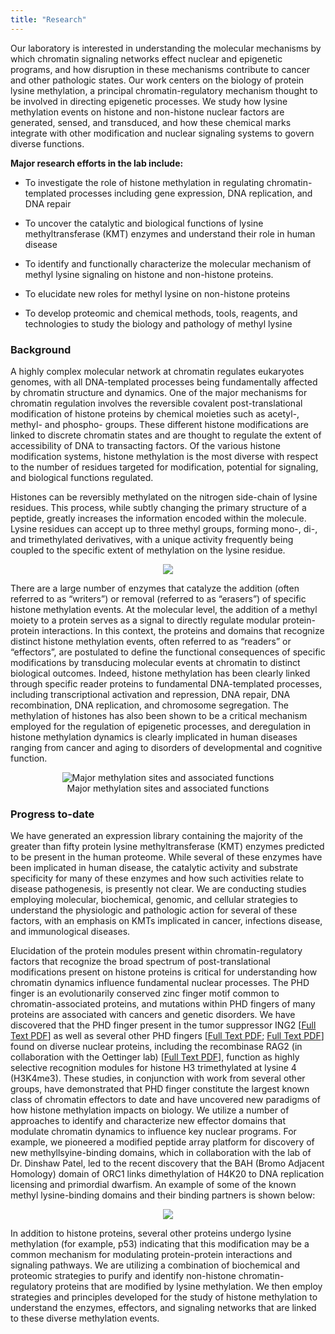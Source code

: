 ```yaml
---
title: "Research"
---
```


Our laboratory is interested in understanding the molecular mechanisms by which chromatin signaling networks effect nuclear and epigenetic programs, and how disruption in these mechanisms contribute to cancer and other pathologic states.  Our work centers on the biology of protein lysine methylation, a principal chromatin-regulatory mechanism thought to be involved in directing epigenetic processes.  We study how lysine methylation events on histone and non-histone nuclear factors are generated, sensed, and transduced, and how these chemical marks integrate with other modification and nuclear signaling systems to govern diverse functions.

**Major research efforts in the lab include:**

- To investigate the role of histone methylation in regulating chromatin-templated processes including gene expression, DNA replication, and DNA repair

- To uncover the catalytic and biological functions of lysine methyltransferase (KMT) enzymes and understand their role in human disease

- To identify and functionally characterize the molecular mechanism of methyl lysine signaling on histone and non-histone proteins.

- To elucidate new roles for methyl lysine on non-histone proteins

- To develop proteomic and chemical methods, tools, reagents, and technologies to study the biology and pathology of methyl lysine

### Background

A highly complex molecular network at chromatin regulates eukaryotes genomes, with all DNA-templated processes being fundamentally affected by chromatin structure and dynamics. One of the major mechanisms for chromatin regulation involves the reversible covalent post-translational modification of histone proteins by chemical moieties such as acetyl-, methyl- and phospho- groups.  These different histone modifications are linked to discrete chromatin states and are thought to regulate the extent of accessibility of DNA to transacting factors. Of the various histone modification systems, histone methylation is the most diverse with respect to the number of residues targeted for modification, potential for signaling, and biological functions regulated.

Histones can be reversibly methylated on the nitrogen side-chain of lysine residues.  This process, while subtly changing the primary structure of a peptide, greatly increases the information encoded within the molecule. Lysine residues can accept up to three methyl groups, forming mono-, di-, and trimethylated derivatives, with a unique activity frequently being coupled to the specific extent of methylation on the lysine residue.

<center>
![](figures/Methylation-Schematic.jpg)
</center>

There are a large number of enzymes that catalyze the addition (often referred to as “writers”) or removal (referred to as “erasers”) of specific histone methylation events. At the molecular level, the addition of a methyl moiety to a protein serves as a signal to directly regulate modular protein-protein interactions. In this context, the proteins and domains that recognize distinct histone methylation events, often referred to as “readers” or “effectors”, are postulated to define the functional consequences of specific modifications by transducing molecular events at chromatin to distinct biological outcomes. Indeed, histone methylation has been clearly linked through specific reader proteins to fundamental DNA-templated processes, including transcriptional activation and repression, DNA repair, DNA recombination, DNA replication, and chromosome segregation. The methylation of histones has also been shown to be a critical mechanism employed for the regulation of epigenetic processes, and deregulation in histone methylation dynamics is clearly implicated in human diseases ranging from cancer and aging to disorders of developmental and cognitive function.

<!-- note the extra spaces below for the caption to render properly -->
<center>

![Major methylation sites and associated functions](figures/Figure-4.jpg)

</center>

### Progress to-date

We have generated an expression library containing the majority of the greater than fifty protein lysine methyltransferase (KMT) enzymes predicted to be present in the human proteome.  While several of these enzymes have been implicated in human disease, the catalytic activity and substrate specificity for many of these enzymes and how such activities relate to disease pathogenesis, is presently not clear. We are conducting studies employing molecular, biochemical, genomic, and cellular strategies to understand the physiologic and pathologic action for several of these factors, with an emphasis on KMTs implicated in cancer, infections disease, and immunological diseases.

Elucidation of the protein modules present within chromatin-regulatory factors that recognize the broad spectrum of post-translational modifications present on histone proteins is critical for understanding how chromatin dynamics influence fundamental nuclear processes. The PHD finger is an evolutionarily conserved zinc finger motif common to chromatin-associated proteins, and mutations within PHD fingers of many proteins are associated with cancers and genetic disorders.  We have discovered that the PHD finger present in the tumor suppressor ING2 [[Full Text PDF](docs/ING2-PHD-domain-links-histone-H3-lysine-41.pdf)] as well as several other PHD fingers [[Full Text PDF](docs/Proteome-wide-Analysis-in-Saccharomyces.pdf); [Full Text PDF](docs/Hung_ING4_transformation.pdf)] found on diverse nuclear proteins, including the recombinase RAG2 (in collaboration with the Oettinger lab) [[Full Text PDF](docs/Hung_ING4_transformation.pdf)], function as highly selective recognition modules for histone H3 trimethylated at lysine 4 (H3K4me3).  These studies, in conjunction with work from several other groups, have demonstrated that PHD finger constitute the largest known class of chromatin effectors to date and have uncovered new paradigms of how histone methylation impacts on biology.  We utilize a number of approaches to identify and characterize new effector domains that modulate chromatin dynamics to influence key nuclear programs. For example, we pioneered a modified peptide array platform for discovery of new methyllsyine-binding domains, which in collaboration with the lab of Dr. Dinshaw Patel, led to the recent discovery that the BAH (Bromo Adjacent Homology) domain of ORC1 links dimethylation of H4K20 to DNA replication licensing and primordial dwarfism. An example of some of the known methyl lysine-binding domains and their binding partners is shown below:

<center>
![](figures/Figure-8.jpg)
</center>

In addition to histone proteins, several other proteins undergo lysine methylation (for example, p53) indicating that this modification may be a common mechanism for modulating protein-protein interactions and signaling pathways.  We are utilizing a combination of biochemical and proteomic strategies to purify and identify non-histone chromatin-regulatory proteins that are modified by lysine methylation.  We then employ strategies and principles developed for the study of histone methylation to understand the enzymes, effectors, and signaling networks that are linked to these diverse methylation events.
